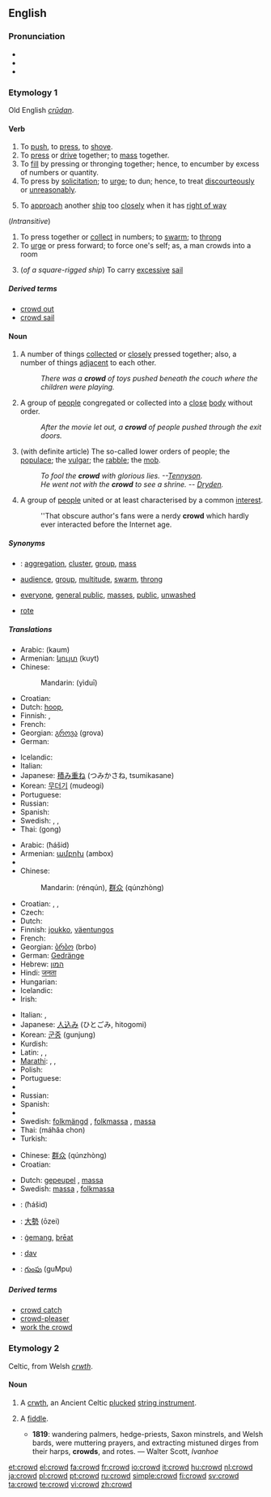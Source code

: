 ==English==
{{webster}}

===Pronunciation===
* {{IPA|/kraʊd/}}
* {{audio|en-us-crowd.ogg|Audio (US)}}
* {{rhymes|aʊd}}

===Etymology 1===
Old English ''[[crudan|crūdan]]''.

====Verb====
{{en-verb}}

# To [[push]], to [[press]], to [[shove]].
# To [[press]] or [[drive]] together; to [[mass]] together.
# To [[fill]] by pressing or thronging together; hence, to encumber by excess of numbers or quantity.
# To press by [[solicitation]]; to [[urge]]; to dun; hence, to treat [[discourteously]] or [[unreasonably]].
# {{nautical}} To [[approach]] another [[ship]] too [[closely]] when it has [[right of way]]
(''Intransitive'')
# To press together or [[collect]] in numbers; to [[swarm]]; to [[throng]]
# To [[urge]] or press forward; to force one's self; as, a man crowds into a room
# {{nautical}} (''of a square-rigged ship'') To carry [[excessive]] [[sail]]

=====Derived terms=====
* [[crowd out]]
* [[crowd sail]]

====Noun====
{{en-noun}}

# A number of things [[collected]] or [[close]]ly pressed together; also, a number of things [[adjacent]] to each other.
#: ''There was a '''crowd''' of toys pushed beneath the couch where the children were playing.''
# A group of [[people]] congregated or collected into a [[close]] [[body]] without order.
#: ''After the movie let out, a '''crowd''' of people pushed through the exit doors.''
# (with definite article) The so-called lower orders of people; the [[populace]]; the [[vulgar]]; the [[rabble]]; the [[mob]].
#: ''To fool the '''crowd''' with glorious lies. --[[w:Alfred_Tennyson%2C_1st_Baron_Tennyson|Tennyson]].''
#: ''He went not with the '''crowd''' to see a shrine. -- [[w:John_Dryden|Dryden]].''
# A group of [[people]] united or at least characterised by a common [[interest]].
#: ''That obscure author's fans were a nerdy '''crowd''' which hardly ever interacted before the Internet age.

=====Synonyms=====
* {{sense|group of things}}: [[aggregation]], [[cluster]], [[group]], [[mass]]
* {{sense|group of people}} [[audience]], [[group]], [[multitude]], [[swarm]], [[throng]]
* {{sense|the "lower orders" of people}} [[everyone]], [[general public]], [[masses]], [[public]], [[unwashed]]
* {{sense|archaic stringed instrument}} [[rote]]

=====Translations=====
{{trans-top|group of things}}
* Arabic: {{Arab|[[كوم]]}} (kaum) {{m}}
* Armenian: [[կույտ]] (kuyt)
* Chinese:
*: Mandarin: {{zh-ts|[[一堆]]|[[一堆]]}} (yìduī)
* Croatian: {{t|hr|gomila|f|alt=gòmila}}
* Dutch: [[hoop]], {{massa}}
* Finnish: {{t+|fi|pino}}, {{t+|fi|kasa}}
* French: {{t+|fr|monceau|m}}
* Georgian: [[გროვა]] (grova)
* German: {{t+|de|Haufen|m}}
{{trans-mid}}
* Icelandic: {{t+|is|þyrping}}
* Italian: {{t+|it|mucchio|m}}
* Japanese: [[積み重ね]] (つみかさね, tsumikasane)
* Korean: [[무더기]] (mudeogi)
* Portuguese: {{t+|pt|pilha|f}}
* Russian: {{t+|ru|куча|f|tr=kúča|sc=Cyrl}}
* Spanish: {{t+|es|montón|m}}
* Swedish: {{t+|sv|mängd|c}}, {{t+|sv|massa|c}}, {{t+|sv|hög|c}}
* Thai: {{Thai|[[กอง]]}} (gong)
{{trans-bottom}}

{{trans-top|group of people}}
* Arabic: {{Arab|[[حشد]]}} (ħášid) {{m}}
* Armenian: [[ամբոխ]] (ambox)
* {{trreq|Basque}}
* Chinese:
*: Mandarin: {{zh-ts|[[人群]]|[[人群]]}} (rénqún), [[群众]] (qúnzhòng)
* Croatian: {{t+|hr|gužva|f|alt=gȗžva}}, {{t|hr|svjetina|f|alt=svjètina}}, {{t-|hr|masa|f|alt=màsa}}
* Czech: {{t-|cs|dav|m}}
* Dutch: {{t+|nl|menigte|f}}
* Finnish: [[joukko]], [[väentungos]]
* French: {{t+|fr|foule|f}}
* Georgian: [[ბრბო]] (brbo)
* German: [[Gedränge]] {{n}}
* Hebrew: [[המון]]
* Hindi: [[जनता]]
* Hungarian: {{t+|hu|tömeg}}
* Icelandic: {{t+|is|þyrping}}
* Irish: {{t-|ga|slua|m|xs=Irish}}
{{trans-mid}}
* Italian: {{t+|it|folla|f}}, {{t+|it|turba|f}}
* Japanese: [[人込み]] (ひとごみ, hitogomi)
* Korean: [[군중]] (gunjung)
* Kurdish: {{ku-Arab|[[قه‌له‌باڵغی]]}}
* Latin: {{t+|la|turba|f}}, {{t+|la|vulgus|n}}, {{t+|la|multitudo|f}}
* [[Marathi]]: {{t|mr|जमाव|sc=Deva|xs=Marathi}},  {{t|mr|समुह|sc=Deva|xs=Marathi}},  {{t|mr|गर्दी|sc=Deva|xs=Marathi}}
* Polish: {{t+|pl|tłum|m}}
* Portuguese: {{t+|pt|multidão|f}}
* {{trreq|Romanian}}
* Russian: {{t+|ru|толпа|f|tr=tolpá|sc=Cyrl}}
* Spanish: {{t+|es|muchedumbre|f}}
* {{trreq|Swahili}}
* Swedish: [[folkmängd]] {{c}}, [[folkmassa]] {{c}}, [[massa]] {{c}}
* Thai: {{Thai|[[มหาชน]]}} (máhăa chon)
* Turkish: {{t+|tr|kalabalık}}
{{trans-bottom}}

{{trans-top|the “lower orders” of people}}
* Chinese: [[群众]] (qúnzhòng)
* Croatian: {{t|hr|svjetina|f|alt=svjètina}}
{{trans-mid}}
* Dutch: [[gepeupel]] {{n}}, [[massa]]
* Swedish: [[massa]] {{c}}, [[folkmassa]] {{c}}
{{trans-bottom}}

{{checktrans-top}}
* {{ttbc|Arabic}}: {{Arab|[[حشد]]}} (ħášid) {{m}}
* {{ttbc|Japanese}}: [[大勢]] (ōzei)
{{checktrans-mid}}
* {{ttbc|Old English}}: [[gemang|ġemang]], [[þreat|þrēat]] {{m}}
* {{ttbc|Slovak}}: [[dav#Slovak|dav]] {{m}}
* {{ttbc|Telugu}}: [[గుంపు]] (guMpu)
{{checktrans-bottom}}

=====Derived terms=====
* [[crowd catch]]
* [[crowd-pleaser]]
* [[work the crowd]]

===Etymology 2===
Celtic, from Welsh ''[[crwth]]''.

====Noun====
{{en-noun}}

# {{obsolete}} A [[crwth]], an Ancient Celtic [[plucked]] [[string instrument]].
# {{italbrac|now dialectal}} A [[fiddle]].
#*'''1819''': wandering palmers, hedge-priests, Saxon minstrels, and Welsh bards, were muttering prayers, and extracting mistuned dirges from their harps, '''crowds''', and rotes. — Walter Scott, ''Ivanhoe''

[[et:crowd]]
[[el:crowd]]
[[fa:crowd]]
[[fr:crowd]]
[[io:crowd]]
[[it:crowd]]
[[hu:crowd]]
[[nl:crowd]]
[[ja:crowd]]
[[pl:crowd]]
[[pt:crowd]]
[[ru:crowd]]
[[simple:crowd]]
[[fi:crowd]]
[[sv:crowd]]
[[ta:crowd]]
[[te:crowd]]
[[vi:crowd]]
[[zh:crowd]]